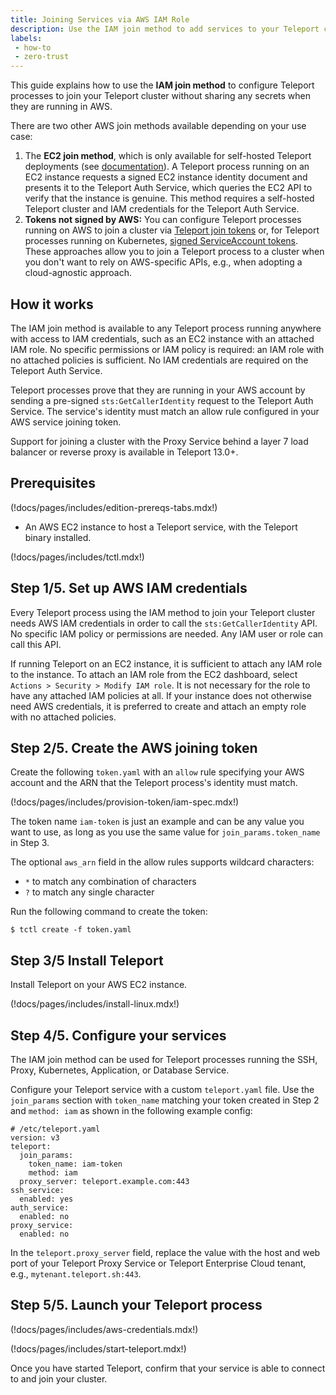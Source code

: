 ```yaml
---
title: Joining Services via AWS IAM Role
description: Use the IAM join method to add services to your Teleport cluster on AWS
labels:
 - how-to
 - zero-trust
---
```


This guide explains how to use the **IAM join method** to configure Teleport
processes to join your Teleport cluster without sharing any secrets when they
are running in AWS.

There are two other AWS join methods available depending on your use
case:

1. The **EC2 join method**, which is only available for self-hosted Teleport
   deployments (see [documentation](aws-ec2.mdx)). A Teleport process running on
   an EC2 instance requests a signed EC2 instance identity document and presents
   it to the Teleport Auth Service, which queries the EC2 API to verify that the
   instance is genuine. This method requires a self-hosted Teleport cluster and
   IAM credentials for the Teleport Auth Service.
1. **Tokens not signed by AWS:** You can configure Teleport processes running on
   AWS to join a cluster via [Teleport join tokens](join-token.mdx) or, for
   Teleport processes running on Kubernetes, [signed ServiceAccount
   tokens](kubernetes.mdx). These approaches allow you to join a Teleport
   process to a cluster when you don't want to rely on AWS-specific APIs, e.g.,
   when adopting a cloud-agnostic approach.

## How it works

The IAM join method is available to any Teleport process running anywhere with
access to IAM credentials, such as an EC2 instance with an attached IAM role.
No specific permissions or IAM policy is required: an IAM role with no attached
policies is sufficient. No IAM credentials are required on the Teleport Auth
Service.

Teleport processes prove that they are running in your AWS account by sending a
pre-signed `sts:GetCallerIdentity` request to the Teleport Auth Service. The
service's identity must match an allow rule configured in your AWS service
joining token.

Support for joining a cluster with the Proxy Service behind a layer 7 load
balancer or reverse proxy is available in Teleport 13.0+.

## Prerequisites

(!docs/pages/includes/edition-prereqs-tabs.mdx!)

- An AWS EC2 instance to host a Teleport service, with the Teleport binary
  installed.

(!docs/pages/includes/tctl.mdx!)

## Step 1/5. Set up AWS IAM credentials

Every Teleport process using the IAM method to join your Teleport cluster needs
AWS IAM credentials in order to call the `sts:GetCallerIdentity` API. No
specific IAM policy or permissions are needed. Any IAM user or role can call
this API.

If running Teleport on an EC2 instance, it is sufficient to attach any IAM role
to the instance. To attach an IAM role from the EC2 dashboard, select `Actions >
Security > Modify IAM role`. It is not necessary for the role to have any
attached IAM policies at all. If your instance does not otherwise need AWS
credentials, it is preferred to create and attach an empty role with no attached
policies.

## Step 2/5. Create the AWS joining token

Create the following `token.yaml` with an `allow` rule specifying your AWS
account and the ARN that the Teleport process's identity must match.

(!docs/pages/includes/provision-token/iam-spec.mdx!)

The token name `iam-token` is just an example and can be any value you want to
use, as long as you use the same value for `join_params.token_name` in Step 3.

The optional `aws_arn` field in the allow rules supports wildcard characters:
- `*` to match any combination of characters
- `?` to match any single character

Run the following command to create the token:

```code
$ tctl create -f token.yaml
```

## Step 3/5 Install Teleport

Install Teleport on your AWS EC2 instance.

(!docs/pages/includes/install-linux.mdx!)

## Step 4/5. Configure your services

The IAM join method can be used for Teleport processes running the SSH, Proxy,
Kubernetes, Application, or Database Service.

Configure your Teleport service with a custom `teleport.yaml` file. Use the
`join_params` section with `token_name` matching your token created in Step 2
and `method: iam` as shown in the following example config:

```
# /etc/teleport.yaml
version: v3
teleport:
  join_params:
    token_name: iam-token
    method: iam
  proxy_server: teleport.example.com:443
ssh_service:
  enabled: yes
auth_service:
  enabled: no
proxy_service:
  enabled: no
```

In the `teleport.proxy_server` field, replace the value with the host and web
port of your Teleport Proxy Service or Teleport Enterprise Cloud tenant, e.g.,
`mytenant.teleport.sh:443`.

## Step 5/5. Launch your Teleport process

(!docs/pages/includes/aws-credentials.mdx!)

(!docs/pages/includes/start-teleport.mdx!)

Once you have started Teleport, confirm that your service is able to connect to and
join your cluster. 
